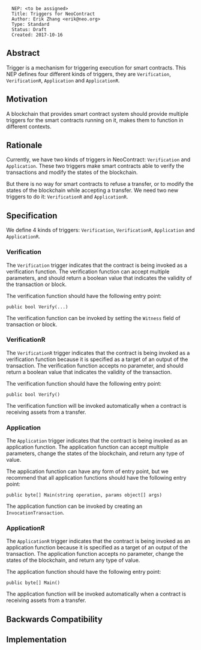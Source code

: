 <pre>
  NEP: <to be assigned>
  Title: Triggers for NeoContract
  Author: Erik Zhang <erik@neo.org>
  Type: Standard
  Status: Draft
  Created: 2017-10-16
</pre>

==Abstract==

Trigger is a mechanism for triggering execution for smart contracts. This NEP defines four different kinds of triggers, they are <code>Verification</code>, <code>VerificationR</code>, <code>Application</code> and <code>ApplicationR</code>.

==Motivation==

A blockchain that provides smart contract system should provide multiple triggers for the smart contracts running on it, makes them to function in different contexts.

==Rationale==

Currently, we have two kinds of triggers in NeoContract: <code>Verification</code> and <code>Application</code>. These two triggers make smart contracts able to verify the transactions and modify the states of the blockchain.

But there is no way for smart contracts to refuse a transfer, or to modify the states of the blockchain while accepting a transfer. We need two new triggers to do it: <code>VerificationR</code> and <code>ApplicationR</code>.

==Specification==

We define 4 kinds of triggers: <code>Verification</code>, <code>VerificationR</code>, <code>Application</code> and <code>ApplicationR</code>.

===Verification===

The <code>Verification</code> trigger indicates that the contract is being invoked as a verification function. The verification function can accept multiple parameters, and should return a boolean value that indicates the validity of the transaction or block.

The verification function should have the following entry point:

<code>
public bool Verify(...)
</code>

The verification function can be invoked by setting the <code>Witness</code> field of transaction or block.

===VerificationR===

The <code>VerificationR</code> trigger indicates that the contract is being invoked as a verification function because it is specified as a target of an output of the transaction. The verification function accepts no parameter, and should return a boolean value that indicates the validity of the transaction.

The verification function should have the following entry point:

<code>
public bool Verify()
</code>

The verification function will be invoked automatically when a contract is receiving assets from a transfer.

===Application===

The <code>Application</code> trigger indicates that the contract is being invoked as an application function. The application function can accept multiple parameters, change the states of the blockchain, and return any type of value.

The application function can have any form of entry point, but we recommend that all application functions should have the following entry point:

<code>
public byte[] Main(string operation, params object[] args)
</code>

The application function can be invoked by creating an <code>InvocationTransaction</code>.

===ApplicationR===

The <code>ApplicationR</code> trigger indicates that the contract is being invoked as an application function because it is specified as a target of an output of the transaction. The application function accepts no parameter, change the states of the blockchain, and return any type of value.

The application function should have the following entry point:

<code>
public byte[] Main()
</code>

The application function will be invoked automatically when a contract is receiving assets from a transfer.

==Backwards Compatibility==

==Implementation==
